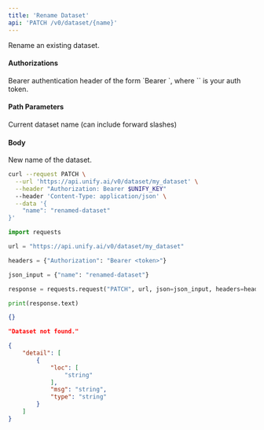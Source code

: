 ```yaml
---
title: 'Rename Dataset'
api: 'PATCH /v0/dataset/{name}'
---
```

Rename an existing dataset.

#### Authorizations

<ParamField header="Authorization" type="string" required="true">
  Bearer authentication header of the form `Bearer <token>`, where `<token>` is your auth token.
</ParamField>

#### Path Parameters

<ParamField query="name" type="string" required="true">
Current dataset name (can include forward slashes)
</ParamField>

#### Body

<ParamField body="name" type="string" required="true">
New name of the dataset.
</ParamField>

<RequestExample>

```bash cURL
curl --request PATCH \
  --url 'https://api.unify.ai/v0/dataset/my_dataset' \
  --header "Authorization: Bearer $UNIFY_KEY"
  --header 'Content-Type: application/json' \
  --data '{
    "name": "renamed-dataset"
}'
```

```python Python
import requests

url = "https://api.unify.ai/v0/dataset/my_dataset"

headers = {"Authorization": "Bearer <token>"}

json_input = {"name": "renamed-dataset"}

response = requests.request("PATCH", url, json=json_input, headers=headers)

print(response.text)
```

</RequestExample>
<ResponseExample>

```json 200
{}
```

```json 404
"Dataset not found."
```

```json 422
{
    "detail": [
        {
            "loc": [
                "string"
            ],
            "msg": "string",
            "type": "string"
        }
    ]
}
```

</ResponseExample>
